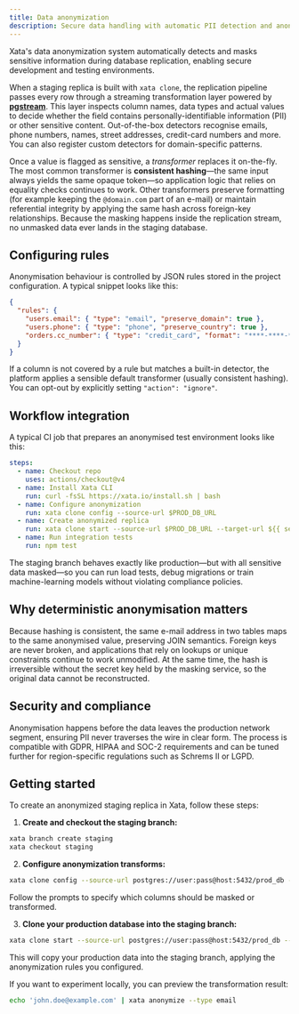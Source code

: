 ```yaml
---
title: Data anonymization
description: Secure data handling with automatic PII detection and anonymization for development environments
---
```


Xata's data anonymization system automatically detects and masks sensitive information during database replication, enabling secure development and testing environments.

When a staging replica is built with `xata clone`, the replication pipeline passes every row through a streaming transformation layer powered by [**pgstream**](https://github.com/xataio/pgstream). This layer inspects column names, data types and actual values to decide whether the field contains personally-identifiable information (PII) or other sensitive content. Out-of-the-box detectors recognise emails, phone numbers, names, street addresses, credit-card numbers and more. You can also register custom detectors for domain-specific patterns.

Once a value is flagged as sensitive, a *transformer* replaces it on-the-fly. The most common transformer is **consistent hashing**—the same input always yields the same opaque token—so application logic that relies on equality checks continues to work. Other transformers preserve formatting (for example keeping the `@domain.com` part of an e-mail) or maintain referential integrity by applying the same hash across foreign-key relationships. Because the masking happens inside the replication stream, no unmasked data ever lands in the staging database.

## Configuring rules

Anonymisation behaviour is controlled by JSON rules stored in the project configuration. A typical snippet looks like this:

```json
{
  "rules": {
    "users.email": { "type": "email", "preserve_domain": true },
    "users.phone": { "type": "phone", "preserve_country": true },
    "orders.cc_number": { "type": "credit_card", "format": "****-****-****-####" }
  }
}
```

If a column is not covered by a rule but matches a built-in detector, the platform applies a sensible default transformer (usually consistent hashing). You can opt-out by explicitly setting `"action": "ignore"`.

## Workflow integration

A typical CI job that prepares an anonymised test environment looks like this:

```yaml
steps:
  - name: Checkout repo
    uses: actions/checkout@v4
  - name: Install Xata CLI
    run: curl -fsSL https://xata.io/install.sh | bash
  - name: Configure anonymization
    run: xata clone config --source-url $PROD_DB_URL
  - name: Create anonymized replica
    run: xata clone start --source-url $PROD_DB_URL --target-url ${{ secrets.XATA_BRANCH_URL }}
  - name: Run integration tests
    run: npm test
```

The staging branch behaves exactly like production—but with all sensitive data masked—so you can run load tests, debug migrations or train machine-learning models without violating compliance policies.

## Why deterministic anonymisation matters

Because hashing is consistent, the same e-mail address in two tables maps to the same anonymised value, preserving JOIN semantics. Foreign keys are never broken, and applications that rely on lookups or unique constraints continue to work unmodified. At the same time, the hash is irreversible without the secret key held by the masking service, so the original data cannot be reconstructed.

## Security and compliance

Anonymisation happens before the data leaves the production network segment, ensuring PII never traverses the wire in clear form. The process is compatible with GDPR, HIPAA and SOC-2 requirements and can be tuned further for region-specific regulations such as Schrems II or LGPD.

## Getting started

To create an anonymized staging replica in Xata, follow these steps:

1. **Create and checkout the staging branch:**

```bash
xata branch create staging
xata checkout staging
```

2. **Configure anonymization transforms:**

```bash
xata clone config --source-url postgres://user:pass@host:5432/prod_db --mode prompt
```

Follow the prompts to specify which columns should be masked or transformed.

3. **Clone your production database into the staging branch:**

```bash
xata clone start --source-url postgres://user:pass@host:5432/prod_db --target-url `xata branch url`
```

This will copy your production data into the staging branch, applying the anonymization rules you configured.

If you want to experiment locally, you can preview the transformation result:

```bash
echo 'john.doe@example.com' | xata anonymize --type email
``` 